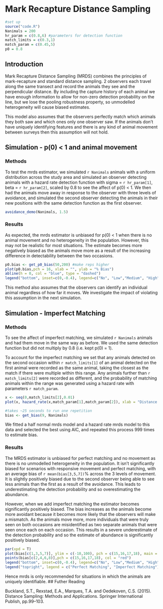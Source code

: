 # Mark Recapture Distance Sampling

```r
#set up
source("code.R")
Nanimals = 200
hr_param = c(0.8,6) #parameters for detection function
match_limits = c(0.3,1)
match_param = c(0.45,5)
p0 = 0.8
```

## Introduction

Mark Recapture Distance Sampling (MRDS) combines the principles of mark-recapture and standard distance sampling. 2 observers each travel along the same transect and record the animals they see and the perpendicular distance. By including the capture history of each animal we have enough information to allow for non-zero detection probability on the line, but we lose the pooling robustness property, so unmodelled heterogeneity will cause biased estimates.

This model also assumes that the observers perfectly match which animals they both saw and which ones only one observer saw. If the animals don't have uniquely identifying features and there is any kind of animal movement between surveys then this assumption will not hold.

## Simulation - p(0) \< 1 and animal movement

### Methods

To test the mrds estimator, we simulated `r Nanimals` animals with a uniform distribution across the study area and simulated an observer detecting animals with a hazard rate detection function with sigma = `r hr_param[1]`, beta = `r hr_param[2]`, scaled by 0.8 to see the affect of p(0) \< 1. We then had the animals move away in response to the observer with three levels of avoidance, and simulated the second observer detecting the animals in their new positions with the same detection function as the first observer.

```r
avoidance_demo(Nanimals, 1.5)
```

### Results

As expected, the mrds estimator is unbiased for p(0) \< 1 when there is no animal movement and no heterogeneity in the population. However, this may not be realistic for most situations. The estimate becomes more negatively biased as the animals move more as a result of the increasing difference in detectability between the two occasions.

```r
p0.bias <- get_p0_bias(50,200) #make reps higher 
plot(p0.bias,pch = 16, xlab = "", ylab = "% Bias")
abline(h = 0, col = "blue", type = "dashed")
legend("bottom", inset=c(0,-0.4), legend=c("No", "Low","Medium", "High"), title="Avoidance", horiz = T, xpd = T)
```

This method also assumes that the observers can identify an individual animal regardless of how far it moves. We investigate the impact of violating this assumption in the next simulation.

## Simulation - Imperfect Matching

### Methods

To see the affect of imperfect matching, we simulated `r Nanimals` animals and had them move in the same way as before. We used the same detection function but did not multiply by 0.8 (i.e. kept p(0) = 1).

To account for the imperfect matching we set that any animals detected on the second occasion within `r match_limits[1]` of an animal detected on the first animal were recorded as the same animal, taking the closest as the match if there were multiple within this range. Any animals further than `r match_limits[2]` were recorded as different, and the probability of matching animals within the range was generated using a hazard rate with parameters `r match_param`.

```r
x <- seq(0,match_limits[2],0.01)
plot(x, hazard_rate(x,match_param[1],match_param[2]), xlab = "Distance from 1st animal", ylab = "Probability of Match", type = "l")
```

```r
#takes ~25 seconds to run one repetition
bias <- get_bias(9, Nanimals)
```

We fitted a half normal mrds model and a hazard rate mrds model to this data and selected the best using AIC, and repeated this process 999 times to estimate bias.

### Results

The MRDS estimator is unbiased for perfect matching and no movement as there is no unmodelled heterogeneity in the population. It isn't significantly biased for scenarios with responsive movement and perfect matching, with an average bias of `r mean(bias[3,5,7])`% across the 3 levels of movement. It is slightly positively biased due to the second observer being able to see less animals than the first as a result of the avoidance. This leads to underestimating the detection probability and so overestimating the abundance.

However, when we add imperfect matching the estimator becomes significantly positively biased. The bias increases as the animals become more avoidant because it becomes more likely that the observers will make a mismatch. As the animals move more, more individuals that were truly seen on both occasions are misidentified as two separate animals that were seen once each on each occasion. This results in a severe underestimate of the detection probability and so the estimate of abundance is significantly positively biased.

```r
par(xpd = T)
plot(bias[c(1,3,5,7)], ylim = c(-10,100), pch = c(15,16,17,18), main = "Bias by scenario", ylab = "% bias", xlab = "", xaxt = "n")
points(bias[c(2,4,6,8)],pch = c(15,16,17,18), col = "red")
legend("bottom", inset=c(0,-0.4), legend=c("No", "Low","Medium", "High"), pch=c(15,16,17,18), title="Avoidance", horiz = T, xpd = T)
legend("topright", legend = c("Perfect Matching", "Imperfect Matching"), col = c("black", "red"), pch = 16)
```

Hence mrds is only recommended for situations in which the animals are uniquely identifiable. \## Futher Reading

Buckland, S.T., Rexstad, E.A., Marques, T.A. and Oedekoven, C.S. (2015). Distance Sampling: Methods and Applications. Springer International Publish, pp.99--103.
